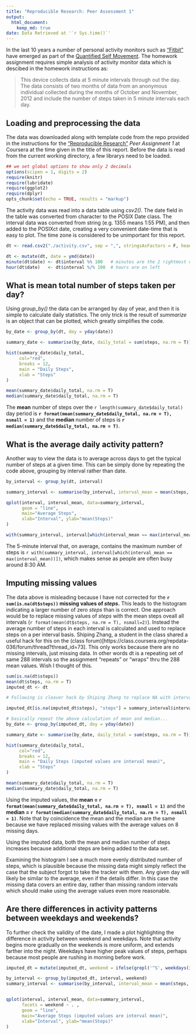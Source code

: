 ```yaml
---
title: "Reproducible Research: Peer Assessment 1"  
output:  
  html_document:  
    keep_md: true  
date: Data Retrieved at '`r Sys.time()`'
---
```

In the last 10 years a number of personal activity monitors such as ["Fitbit"](https://en.wikipedia.org/wiki/Fitbit) have emerged as part of the [Quantified Self Movement](https://en.wikipedia.org/wiki/Quantified_Self). The homework assignment requires simple analysis of activity monitor data which is descibed in the homework instructions as:

> This device collects data at 5 minute intervals through out the day. The data consists of two months of data from an anonymous individual collected during the months of October and November, 2012 and include the number of steps taken in 5 minute intervals each day.

## Loading and preprocessing the data

The data was downloaded along with template code from the repo provided in the instructions for the ["Reproducible Research"](https://www.coursera.org/course/repdata) *Peer Assignment 1* at Coursera at the time given in the title of this report. Before the data is read from the current working directory, a few librarys need to be loaded.

```r
## we set global options to show only 2 decimals
options(scipen = 1, digits = 2)
require(knitr)
require(lubridate)
require(ggplot2)
require(dplyr)
opts_chunk$set(echo = TRUE, results = "markup")
```
The activity data was read into a data table using *csv2()*. The date field in the table was converted from character to the POSIX Date class. The interval data was converted from string (e.g. 1355 means 1:55 PM), and then added to the POSIXct date, creating a very convenient date-time that is easy to plot. The time zone is considered to be unimportant for this report.

```r
dt <- read.csv2("./activity.csv", sep = ",", stringsAsFactors = F, header = T)  

dt <- mutate(dt, date = ymd(date))
minute(dt$date) <- dt$interval %% 100   # minutes are the 2 rightmost digits
hour(dt$date)   <- dt$interval %/% 100  # hours are on left

```

## What is mean total number of steps taken per day?
Using *group_by()* the data can be arranged by day of year, and then it is simple to calculate daily statistics. The only trick is the result of *summarize* is an object that can be plotted, which greatly simplifies the code.
```r
by_date <- group_by(dt, doy = yday(date))

summary_date <- summarise(by_date, daily_total = sum(steps, na.rm = T))

hist(summary_date$daily_total,
     col="red", 
     breaks = 12,
     main = "Daily Steps", 
     xlab = "Steps"
)

mean(summary_date$daily_total, na.rm = T)
median(summary_date$daily_total, na.rm = T)

```

The **mean** number of steps over the `r length(summary_date$daily_total)` day period is **`r format(mean(summary_date$daily_total, na.rm = T), nsmall = 1)`** and the **median** number of steps is **`r median(summary_date$daily_total, na.rm = T)`**.

## What is the average daily activity pattern?

Another way to view the data is to average across days to get the typical number of steps at a given time. This can be simply done by repeating the code above, grouping by interval rather than date.
```r
by_interval <- group_by(dt, interval)

summary_interval <- summarise(by_interval, interval_mean = mean(steps, na.rm = TRUE))

qplot(interval, interval_mean, data=summary_interval, 
      geom = "line",
      main="Average Steps",
      xlab="Interval", ylab="mean(Steps)"
)

with(summary_interval, interval[which(interval_mean == max(interval_mean))])

```

The 5-minute interval that, on average, contains the maximum number of steps is `r with(summary_interval, interval[which(interval_mean == max(interval_mean))])`, which makes sense as people are often busy around 8:30 AM.


## Imputing missing values

The data above is misleading because I have not corrected for the **`r sum(is.na(dt$steps))` missing values of *steps*.** This leads to the histogram indicating a larger number of zero *steps* than is correct. One approach would be to replace missing values of *steps* with the mean steps oveall all intervals (`r format(mean(dt$steps, na.rm = T), nsmall=2)`). Instead the average number of steps in each interval is calculated and used to replace steps on a per interval basis. Shiping Zhang, a student in the class shared a useful hack for this on the (class forum)[https://class.coursera.org/repdata-036/forum/thread?thread_id=73]. This only works because there are no missing intervals, just missing data. In other words dt is a repeating set of same 288 intervals so the assignment "repeats" or "wraps" thru the 288 mean values. Wish I thought of this.

```r
sum(is.na(dt$steps))
mean(dt$steps, na.rm = T)
imputed_dt <- dt

# Following is cleaver hack by Shiping Zhang to replace NA with interval mean.

imputed_dt[is.na(imputed_dt$steps), "steps"] = summary_interval$interval_mean

# basically repeat the above calculation of mean and median...
by_date <- group_by(imputed_dt, doy = yday(date))

summary_date <- summarise(by_date, daily_total = sum(steps, na.rm = T))

hist(summary_date$daily_total,
     col="red", 
     breaks = 12,
     main = "Daily Steps (imputed values are interval mean)", 
     xlab = "Steps"
)

mean(summary_date$daily_total, na.rm = T)
median(summary_date$daily_total, na.rm = T)

```

Using the imputed values, the **mean = `r format(mean(summary_date$daily_total, na.rm = T), nsmall = 1)`** and the **median = `r format(median(summary_date$daily_total, na.rm = T), nsmall = 1)`**. Note that by coincidence the mean and the median are the same because we have replaced missing values with the average values on 8 missing days. 

Using the imputed data, both the mean and median number of steps increases because additional steps are being added to the data set. 

Examining the histogram I see a much more evenly distributed number of steps, which is plausible because the missing data might simply reflect the case that the subject forgot to take the tracker with them. Any given day will likely be similar to the average, even if the details differ. In this case the missing data covers an entire day, rather than missing random intervals which should make using the average values even more reasonable.

## Are there differences in activity patterns between weekdays and weekends?

To further check the validity of the date, I made a plot highlighting the difference in activity between weekend and weekdays. Note that activity begins more gradually on the weekends is more uniform, and extends farther into the night. Weekdays have higher peak values of steps, perhaps because most people are rushing in morning before work. 
```r
imputed_dt = mutate(imputed_dt, weekend = ifelse(grepl('^S', weekdays(imputed_dt$date)), "weekend", "weekday"))

by_interval <- group_by(imputed_dt, interval, weekend)
summary_interval <- summarise(by_interval, interval_mean = mean(steps, na.rm = TRUE))


qplot(interval, interval_mean, data=summary_interval,
      facets = weekend ~ . ,
      geom = "line",
      main="Average Steps (imputed values are interval mean)",
      xlab="Interval", ylab="mean(Steps)"
)
```
